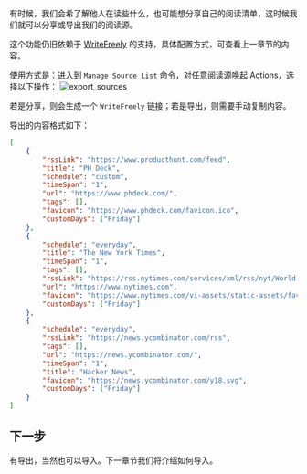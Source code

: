 有时候，我们会希了解他人在读些什么，也可能想分享自己的阅读清单，这时候我们就可以分享或导出我们的阅读源。

这个功能仍旧依赖于 [WriteFreely](https://writefreely.org/) 的支持，具体配置方式，可查看上一章节的内容。

使用方式是：进入到 `Manage Source List` 命令，对任意阅读源唤起 Actions，选择以下操作：
![export_sources](https://tidyread.s3.us-west-2.amazonaws.com/export_sources.png)

若是分享，则会生成一个 `WriteFreely` 链接；若是导出，则需要手动复制内容。

导出的内容格式如下：

```json copy
[
    {
        "rssLink": "https://www.producthunt.com/feed",
        "title": "PH Deck",
        "schedule": "custom",
        "timeSpan": "1",
        "url": "https://www.phdeck.com/",
        "tags": [],
        "favicon": "https://www.phdeck.com/favicon.ico",
        "customDays": ["Friday"]
    },
    {
        "schedule": "everyday",
        "title": "The New York Times",
        "timeSpan": "1",
        "tags": [],
        "rssLink": "https://rss.nytimes.com/services/xml/rss/nyt/World.xml",
        "url": "https://www.nytimes.com",
        "favicon": "https://www.nytimes.com/vi-assets/static-assets/favicon-d2483f10ef688e6f89e23806b9700298.ico",
        "customDays": ["Friday"]
    },
    {
        "schedule": "everyday",
        "rssLink": "https://news.ycombinator.com/rss",
        "tags": [],
        "url": "https://news.ycombinator.com/",
        "timeSpan": "1",
        "title": "Hacker News",
        "favicon": "https://news.ycombinator.com/y18.svg",
        "customDays": ["Friday"]
    }
]
```

## 下一步

有导出，当然也可以导入。下一章节我们将介绍如何导入。
